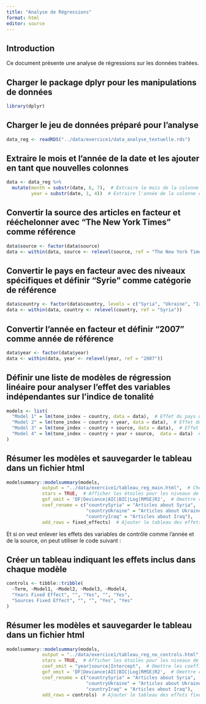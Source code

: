```yaml
---
title: "Analyse de Régressions"
format: html
editor: source
---
```


## Introduction

Ce document présente une analyse de régressions sur les données traitées.

## Charger le package dplyr pour les manipulations de données

```r
library(dplyr)
```

## Charger le jeu de données préparé pour l'analyse

```r
data_reg <- readRDS("../data/exercice1/data_analyse_textuelle.rds")
```

## Extraire le mois et l'année de la date et les ajouter en tant que nouvelles colonnes

```r
data <- data_reg %>%
  mutate(month = substr(date, 6, 7),  # Extraire le mois de la colonne date
         year = substr(date, 1, 4))  # Extraire l'année de la colonne date
```

## Convertir la source des articles en facteur et rééchelonner avec "The New York Times" comme référence

```r
data$source <- factor(data$source)
data <- within(data, source <- relevel(source, ref = "The New York Times"))
```

## Convertir le pays en facteur avec des niveaux spécifiques et définir "Syrie" comme catégorie de référence

```r
data$country <- factor(data$country, levels = c("Syria", "Ukraine", "Iraq"))
data <- within(data, country <- relevel(country, ref = "Syria"))
```

## Convertir l'année en facteur et définir "2007" comme année de référence

```r
data$year <- factor(data$year)
data <- within(data, year <- relevel(year, ref = "2007"))
```

## Définir une liste de modèles de régression linéaire pour analyser l'effet des variables indépendantes sur l'indice de tonalité

```r
models <- list(
  "Model 1" = lm(tone_index ~ country, data = data),  # Effet du pays uniquement
  "Model 2" = lm(tone_index ~ country + year, data = data),  # Effet du pays et de l'année
  "Model 3" = lm(tone_index ~ country + source, data = data),  # Effet du pays et de la source
  "Model 4" = lm(tone_index ~ country + year + source,  data = data)  # Effet combiné du pays, de l'année et de la source
)
```

## Résumer les modèles et sauvegarder le tableau dans un fichier html

```r
modelsummary::modelsummary(models,
             output = "../data/exercice1/tableau_reg_main.html",  # Chemin du fichier de sortie
             stars = TRUE,  # Afficher les étoiles pour les niveaux de significativité
             gof_omit = 'DF|Deviance|AIC|BIC|Log|RMSE|R2',  # Omettre certaines mesures de qualité d'ajustement
             coef_rename = c("countrySyria" = "Articles about Syria",  # Renommer les coefficients pour une meilleure compréhension
                             "countryUkraine" = "Articles about Ukraine",
                             "countryIraq" = "Articles about Iraq"),
             add_rows = fixed_effects)  # Ajouter le tableau des effets fixes au résumé
```

Et si on veut enlever les effets des variables de contrôle comme l'année et de la source, on peut utiliser le code suivant :

## Créer un tableau indiquant les effets inclus dans chaque modèle

```r
controls <- tibble::tribble(
  ~Term, ~Model1, ~Model2, ~Model3, ~Model4,
  "Years Fixed Effect", "", "Yes", "", "Yes",
  "Sources Fixed Effect", "", "", "Yes", "Yes"
)
```

## Résumer les modèles et sauvegarder le tableau dans un fichier html

```r
modelsummary::modelsummary(models,
             output = "../data/exercice1/tableau_reg_no_controls.html",  # Chemin du fichier de sortie
             stars = TRUE,  # Afficher les étoiles pour les niveaux de significativité
             coef_omit = "year|source|Intercept",  # Omettre les coefficients pour l'année, la source et l'interception
             gof_omit = 'DF|Deviance|AIC|BIC|Log|RMSE|R2',  # Omettre certaines mesures de qualité d'ajustement
             coef_rename = c("countrySyria" = "Articles about Syria",  # Renommer les coefficients pour une meilleure compréhension
                             "countryUkraine" = "Articles about Ukraine",
                             "countryIraq" = "Articles about Iraq"),
             add_rows = controls)  # Ajouter le tableau des effets fixes au résumé
```